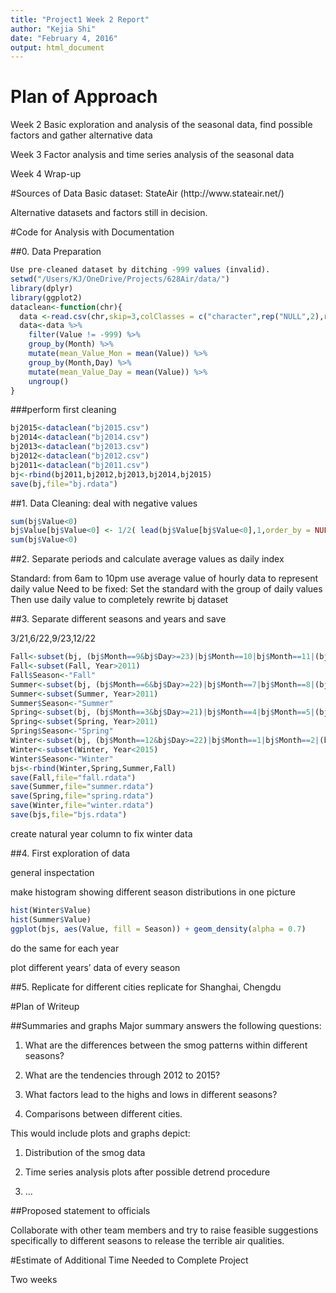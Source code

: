 ```yaml
---
title: "Project1 Week 2 Report"
author: "Kejia Shi"
date: "February 4, 2016"
output: html_document
---
```

# Plan of Approach
Week 2 Basic exploration and analysis of the seasonal data, find possible factors and gather alternative data

Week 3 Factor analysis and time series analysis of the seasonal data

Week 4 Wrap-up

#Sources of Data
Basic dataset: StateAir (http://www.stateair.net/)

Alternative datasets and factors still in decision.


#Code for Analysis with Documentation

##0. Data Preparation

```r
Use pre-cleaned dataset by ditching -999 values (invalid).
setwd("/Users/KJ/OneDrive/Projects/628Air/data/")
library(dplyr)
library(ggplot2)
dataclean<-function(chr){
  data <-read.csv(chr,skip=3,colClasses = c("character",rep("NULL",2),rep("integer",5),rep("NULL",3)))
  data<-data %>%
    filter(Value != -999) %>%
    group_by(Month) %>%
    mutate(mean_Value_Mon = mean(Value)) %>%
    group_by(Month,Day) %>%
    mutate(mean_Value_Day = mean(Value)) %>%
    ungroup()
}
```

###perform first cleaning

```r
bj2015<-dataclean("bj2015.csv")
bj2014<-dataclean("bj2014.csv")
bj2013<-dataclean("bj2013.csv")
bj2012<-dataclean("bj2012.csv")
bj2011<-dataclean("bj2011.csv")
bj<-rbind(bj2011,bj2012,bj2013,bj2014,bj2015)
save(bj,file="bj.rdata")
```

##1. Data Cleaning: deal with negative values

```r
sum(bj$Value<0)
bj$Value[bj$Value<0] <- 1/2( lead(bj$Value[bj$Value<0],1,order_by = NULL) + lag(bj$Value[bj$Value<0],1,order_by = NULL) )
sum(bj$Value<0)
```

##2. Separate periods and calculate average values as daily index

Standard: from 6am to 10pm use average value of hourly data to represent daily value
Need to be fixed: Set the standard with the group of daily values
Then use daily value to completely rewrite bj dataset

##3. Separate different seasons and years and save

3/21,6/22,9/23,12/22

```r
Fall<-subset(bj, (bj$Month==9&bj$Day>=23)|bj$Month==10|bj$Month==11|(bj$Month==12&bj$Day<22))
Fall<-subset(Fall, Year>2011)
Fall$Season<-"Fall"
Summer<-subset(bj, (bj$Month==6&bj$Day>=22)|bj$Month==7|bj$Month==8|(bj$Month==9&bj$Day<23))
Summer<-subset(Summer, Year>2011)
Summer$Season<-"Summer"
Spring<-subset(bj, (bj$Month==3&bj$Day>=21)|bj$Month==4|bj$Month==5|(bj$Month==6&bj$Day<22))
Spring<-subset(Spring, Year>2011)
Spring$Season<-"Spring"
Winter<-subset(bj, (bj$Month==12&bj$Day>=22)|bj$Month==1|bj$Month==2|(bj$Month==3&bj$Day<21))
Winter<-subset(Winter, Year<2015)
Winter$Season<-"Winter"
bjs<-rbind(Winter,Spring,Summer,Fall)
save(Fall,file="fall.rdata")
save(Summer,file="summer.rdata")
save(Spring,file="spring.rdata")
save(Winter,file="winter.rdata")
save(bjs,file="bjs.rdata")
```

create natural year column to fix winter data

##4. First exploration of data

general inspectation

make histogram showing different season distributions in one picture

```r
hist(Winter$Value)
hist(Summer$Value)
ggplot(bjs, aes(Value, fill = Season)) + geom_density(alpha = 0.7)
```

do the same for each year

plot different years' data of every season

##5. Replicate for different cities
replicate for Shanghai, Chengdu

#Plan of Writeup

##Summaries and graphs
Major summary answers the following questions:

1. What are the differences between the smog patterns within different seasons?

2. What are the tendencies through 2012 to 2015?

3. What factors lead to the highs and lows in different seasons?

4. Comparisons between different cities.

This would include plots and graphs depict:

1. Distribution of the smog data

2. Time series analysis plots after possible detrend procedure

3. ...

##Proposed statement to officials

Collaborate with other team members and try to raise feasible suggestions specifically to different seasons to release the terrible air qualities.

#Estimate of Additional Time Needed to Complete Project

Two weeks

